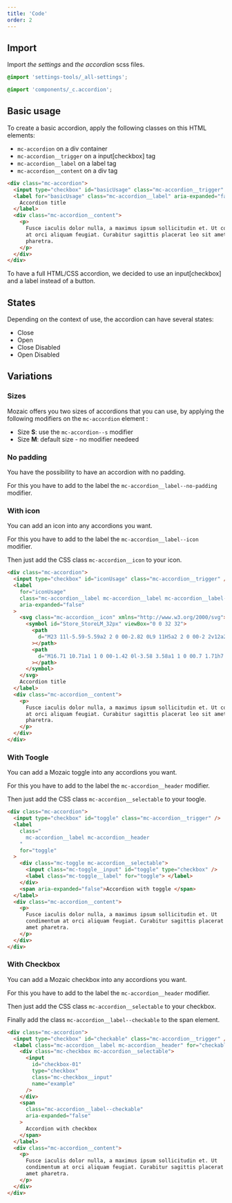 ```yaml
---
title: 'Code'
order: 2
---
```


## Import

Import *the settings* and *the accordion* scss files. 
```scss
@import 'settings-tools/_all-settings';

@import 'components/_c.accordion';
```

## Basic usage
To create a basic accordion, apply the following classes on this HTML elements:

- `mc-accordion` on a div container
- `mc-accordion__trigger` on a input[checkbox] tag
- `mc-accordion__label` on a label tag
- `mc-accordion__content` on a div tag

```html
<div class="mc-accordion">
  <input type="checkbox" id="basicUsage" class="mc-accordion__trigger" />
  <label for="basicUsage" class="mc-accordion__label" aria-expanded="false">
    Accordion title
  </label>
  <div class="mc-accordion__content">
    <p>
      Fusce iaculis dolor nulla, a maximus ipsum sollicitudin et. Ut condimentum
      at orci aliquam feugiat. Curabitur sagittis placerat leo sit amet
      pharetra.
    </p>
  </div>
</div>
```

<Preview path="basic" />

<Highlight theme="warning">

To have a full HTML/CSS accordion, we decided to use an input[checkbox] and a label instead of a button.

</Highlight>

## States

Depending on the context of use, the accordion can have several states: 

- Close
- Open 
- Close Disabled
- Open Disabled

<Preview path="states" />

## Variations

### Sizes

Mozaic offers you two sizes of accordions that you can use, by applying the following modifiers on the `mc-accordion` element :

- Size **S**: use the `mc-accordion--s` modifier
- Size **M**: default size - no modifier needeed

<Preview path="sizes" />

### No padding

You have the possibility to have an accordion with no padding.

For this you have to add to the label the `mc-accordion__label--no-padding` modifier.

<Preview path="no-padding" />

### With icon

You can add an icon into any accordions you want.

For this you have to add to the label the `mc-accordion__label--icon` modifier.

Then just add the CSS class `mc-accordion__icon` to your icon.

```html
<div class="mc-accordion">
  <input type="checkbox" id="iconUsage" class="mc-accordion__trigger" />
  <label
    for="iconUsage"
    class="mc-accordion__label mc-accordion__label mc-accordion__label--icon"
    aria-expanded="false"
  >
    <svg class="mc-accordion__icon" xmlns="http://www.w3.org/2000/svg">
      <symbol id="Store_StoreLM_32px" viewBox="0 0 32 32">
        <path
          d="M23 11l-5.59-5.59a2 2 0 00-2.82 0L9 11H5a2 2 0 00-2 2v12a2 2 0 002 2h22a2 2 0 002-2V13a2 2 0 00-2-2zm-3 14h-3.5v-5H20zm-4.5 0H12v-5h3.5zM27 25h-6v-5.5a.5.5 0 00-.5-.5h-9a.5.5 0 00-.5.5V25H5V13h4.83l.58-.59L16 6.83l5.59 5.58.58.59H27z"
        ></path>
        <path
          d="M16.71 10.71a1 1 0 00-1.42 0l-3.58 3.58a1 1 0 00.7 1.71h7.18a1 1 0 00.7-1.71z"
        ></path>
      </symbol>
    </svg>
    Accordion title
  </label>
  <div class="mc-accordion__content">
    <p>
      Fusce iaculis dolor nulla, a maximus ipsum sollicitudin et. Ut condimentum
      at orci aliquam feugiat. Curabitur sagittis placerat leo sit amet
      pharetra.
    </p>
  </div>
</div>
```

<Preview path="icon" />

### With Toogle

You can add a Mozaic toggle into any accordions you want.

For this you have to add to the label the `mc-accordion__header` modifier.

Then just add the CSS class `mc-accordion__selectable` to your toogle.

```html
<div class="mc-accordion">
  <input type="checkbox" id="toggle" class="mc-accordion__trigger" />
  <label
    class="
      mc-accordion__label mc-accordion__header
    "
    for="toggle"
  >
    <div class="mc-toggle mc-accordion__selectable">
      <input class="mc-toggle__input" id="toggle" type="checkbox" />
      <label class="mc-toggle__label" for="toggle"> </label>
    </div>
    <span aria-expanded="false">Accordion with toggle </span>
  </label>
  <div class="mc-accordion__content">
    <p>
      Fusce iaculis dolor nulla, a maximus ipsum sollicitudin et. Ut
      condimentum at orci aliquam feugiat. Curabitur sagittis placerat leo sit
      amet pharetra.
    </p>
  </div>
</div>
```

<Preview path="selectable" />

### With Checkbox

You can add a Mozaic checkbox into any accordions you want.

For this you have to add to the label the `mc-accordion__header` modifier.

Then just add the CSS class `mc-accordion__selectable` to your checkbox.

Finally add the class `mc-accordion__label--checkable` to the span element.

```html
<div class="mc-accordion">
  <input type="checkbox" id="checkable" class="mc-accordion__trigger" />
  <label class="mc-accordion__label mc-accordion__header" for="checkable">
    <div class="mc-checkbox mc-accordion__selectable">
      <input
        id="checkbox-01"
        type="checkbox"
        class="mc-checkbox__input"
        name="example"
      />
    </div>
    <span
      class="mc-accordion__label--checkable"
      aria-expanded="false"
    >
      Accordion with checkbox
    </span>
  </label>
  <div class="mc-accordion__content">
    <p>
      Fusce iaculis dolor nulla, a maximus ipsum sollicitudin et. Ut
      condimentum at orci aliquam feugiat. Curabitur sagittis placerat leo sit
      amet pharetra.
    </p>
  </div>
</div>
```
<Preview path="checkable" />